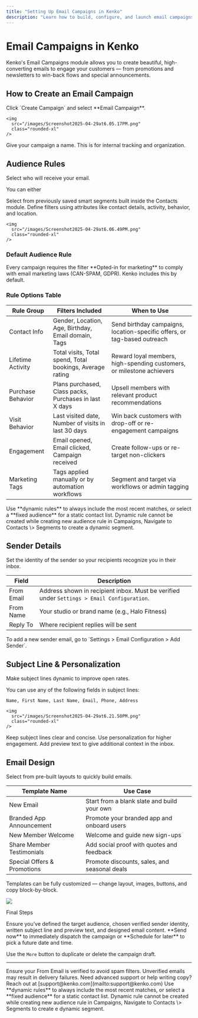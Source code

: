 ```yaml
---
title: "Setting Up Email Campaigns in Kenko"
description: "Learn how to build, configure, and launch email campaigns inside Kenko."
---
```


# Email Campaigns in Kenko

Kenko's Email Campaigns module allows you to create beautiful, high-converting emails to engage your customers — from promotions and newsletters to win-back flows and special announcements.

## How to Create an Email Campaign

<Steps>
  <Step title="Navigate to Marketing > Campaigns">
    Click `Create Campaign` and select **Email Campaign**.

    <img
      src="/images/Screenshot2025-04-29at6.05.17PM.png"
      class="rounded-xl"
    />
  </Step>
  <Step title="Set Campaign Metadata">
    Give your campaign a name. This is for internal tracking and organization.
  </Step>
</Steps>

## Audience Rules

Select who will receive your email.

You can either

<AccordionGroup>
  <Accordion title="Use an Existing Segment" icon="users">
    Select from previously saved smart segments built inside the Contacts module.
  </Accordion>
  <Accordion title="Create a New Audience Rule" icon="sliders">
    Define filters using attributes like contact details, activity, behavior, and location.

    <img
      src="/images/Screenshot2025-04-29at6.06.49PM.png"
      class="rounded-xl"
    />
  </Accordion>
</AccordionGroup>

### Default Audience Rule

<Info>
  Every campaign requires the filter **Opted-in for marketing** to comply with email marketing laws (CAN-SPAM, GDPR). Kenko includes this by default.
</Info>

### Rule Options Table

| Rule Group        | Filters Included                                          | When to Use                                                              |
| ----------------- | --------------------------------------------------------- | ------------------------------------------------------------------------ |
| Contact Info      | Gender, Location, Age, Birthday, Email domain, Tags       | Send birthday campaigns, location-specific offers, or tag-based outreach |
| Lifetime Activity | Total visits, Total spend, Total bookings, Average rating | Reward loyal members, high-spending customers, or milestone achievers    |
| Purchase Behavior | Plans purchased, Class packs, Purchases in last X days    | Upsell members with relevant product recommendations                     |
| Visit Behavior    | Last visited date, Number of visits in last 30 days       | Win back customers with drop-off or re-engagement campaigns              |
| Engagement        | Email opened, Email clicked, Campaign received            | Create follow-ups or re-target non-clickers                              |
| Marketing Tags    | Tags applied manually or by automation workflows          | Segment and target via workflows or admin tagging                        |

<Info>
  Use **dynamic rules** to always include the most recent matches, or select a **fixed audience** for a static contact list.
</Info>

<Note>
  Dynamic rule cannot be created while creating new audience rule in Campaigns, Navigate to Contacts \> Segments to create a dynamic segment.
</Note>

## Sender Details

Set the identity of the sender so your recipients recognize you in their inbox.

| Field      | Description                                                                                |
| ---------- | ------------------------------------------------------------------------------------------ |
| From Email | Address shown in recipient inbox. Must be verified under `Settings > Email Configuration`. |
| From Name  | Your studio or brand name (e.g., Halo Fitness)                                             |
| Reply To   | Where recipient replies will be sent                                                       |

<Info>
  To add a new sender email, go to `Settings > Email Configuration > Add Sender`.
</Info>

## Subject Line & Personalization

Make subject lines dynamic to improve open rates.

<AccordionGroup>
  <Accordion title="Personalization Fields" icon="sparkles">
    You can use any of the following fields in subject lines:

    Name, First Name, Last Name, Email, Phone, Address

    <img
      src="/images/Screenshot2025-04-29at6.21.50PM.png"
      class="rounded-xl"
    />
  </Accordion>
  <Accordion title="Best Practices" icon="lightbulb">
    Keep subject lines clear and concise. Use personalization for higher engagement. Add preview text to give additional context in the inbox.
  </Accordion>
</AccordionGroup>

## Email Design

Select from pre-built layouts to quickly build emails.

| Template Name               | Use Case                                     |
| --------------------------- | -------------------------------------------- |
| New Email                   | Start from a blank slate and build your own  |
| Branded App Announcement    | Promote your branded app and onboard users   |
| New Member Welcome          | Welcome and guide new sign-ups               |
| Share Member Testimonials   | Add social proof with quotes and feedback    |
| Special Offers & Promotions | Promote discounts, sales, and seasonal deals |

<Info>
  Templates can be fully customized — change layout, images, buttons, and copy block-by-block.
</Info>

<img
  src="/images/Screenshot2025-04-29at6.22.42PM.png"
  class="rounded-xl"
/>

Final Steps

<AccordionGroup>
  <Accordion title="Final Checklist Before Sending" icon="circle-check">
    Ensure you’ve defined the target audience, chosen verified sender identity, written subject line and preview text, and designed email content.
  </Accordion>
  <Accordion title="Send Options" icon="paper-plane">
    **Send now** to immediately dispatch the campaign or **Schedule for later** to pick a future date and time.
  </Accordion>
</AccordionGroup>

Use the `More` button to duplicate or delete the campaign draft.

---

<Warning>
  Ensure your From Email is verified to avoid spam filters. Unverified emails may result in delivery failures.
</Warning>

<Info>
  Need advanced support or help writing copy? Reach out at [support@kenko.com](mailto:support@kenko.com)
</Info>


<Info>
  Use **dynamic rules** to always include the most recent matches, or select a **fixed audience** for a static contact list.
</Info>

<Note>
  Dynamic rule cannot be created while creating new audience rule in Campaigns, Navigate to Contacts \> Segments  to create e dynamic segment.
</Note>